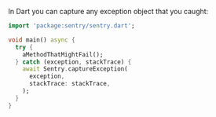 In Dart you can capture any exception object that you caught:

```dart
import 'package:sentry/sentry.dart';

void main() async {
  try {
    aMethodThatMightFail();
  } catch (exception, stackTrace) {
    await Sentry.captureException(
      exception,
      stackTrace: stackTrace,
    );
  }
}
```
